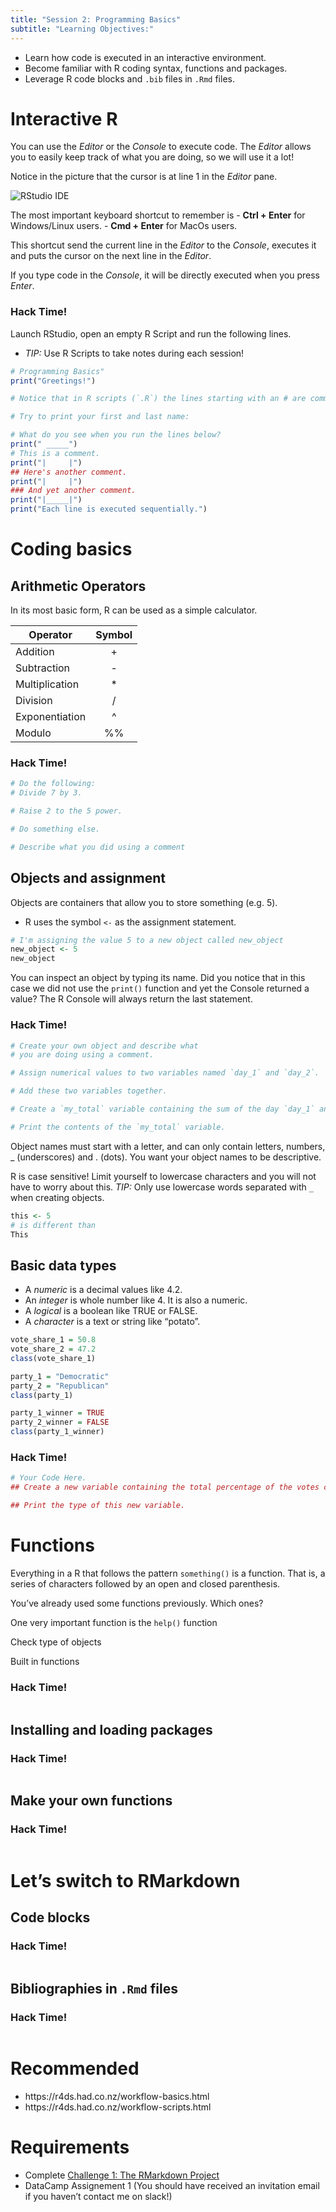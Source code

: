 ```yaml
---
title: "Session 2: Programming Basics"
subtitle: "Learning Objectives:"
---
```


- Learn how code is executed in an interactive environment.
- Become familiar with R coding syntax, functions and packages.
- Leverage R code blocks and `.bib` files in `.Rmd` files.


# Interactive R

You can use the *Editor* or the *Console* to execute code.
The *Editor* allows you to easily keep track of what you are doing, so we will use it a lot!

Notice in the picture that the cursor is at line 1 in the *Editor* pane.

![](https://d33wubrfki0l68.cloudfront.net/8a64bb047429d7ae0e2acae35c40e421e6439bf6/80e5d/diagrams/rstudio-editor.png "RStudio IDE")

The most important keyboard shortcut to remember is
- **Ctrl + Enter** for Windows/Linux users.
- **Cmd + Enter** for MacOs users.

This shortcut send the current line in the *Editor* to the *Console*, executes it and puts the cursor on the next line in the *Editor*.

If you type code in the *Console*, it will be directly executed when you press *Enter*.


### Hack Time!

Launch RStudio, open an empty R Script and run the following lines.

- *TIP:* Use R Scripts to take notes during each session!

```r
# Programming Basics"
print("Greetings!")

# Notice that in R scripts (`.R`) the lines starting with an # are comments.

# Try to print your first and last name:

# What do you see when you run the lines below?
print(" _____")
# This is a comment.
print("|     |")
## Here's another comment.
print("|     |")
### And yet another comment.
print("|_____|")
print("Each line is executed sequentially.")
```

# Coding basics

## Arithmetic Operators

In its most basic form, R can be used as a simple calculator.

|Operator        | Symbol|
|-               | :-:  |
| Addition       | +  |
| Subtraction    | -  |
| Multiplication | *  |
| Division       | /  |
| Exponentiation | ^  |
| Modulo         | %% |


### Hack Time!
```r
# Do the following:
# Divide 7 by 3.

# Raise 2 to the 5 power.

# Do something else.

# Describe what you did using a comment
```

## Objects and assignment

Objects are containers that allow you to store something (e.g. 5).

- R uses the symbol `<-` as the assignment statement.

```r
# I'm assigning the value 5 to a new object called new_object
new_object <- 5
new_object
```
You can inspect an object by typing its name. Did you notice that in this case we did not use the `print()` function and yet the Console returned a value? The R Console will always return the last statement.

### Hack Time!
```r
# Create your own object and describe what
# you are doing using a comment.

# Assign numerical values to two variables named `day_1` and `day_2`.

# Add these two variables together.

# Create a `my_total` variable containing the sum of the day `day_1` and `day_2` variables.

# Print the contents of the `my_total` variable.

```

Object names must start with a letter, and can only contain letters, numbers, _ (underscores) and . (dots). You want your object names to be descriptive.

R is case sensitive! Limit yourself to lowercase characters and you will not have to worry about this.
*TIP:* Only use lowercase words separated with `_` when creating objects.

```r
this <- 5
# is different than
This
```

## Basic data types

- A *numeric* is a decimal values like 4.2.
- An *integer* is whole number like 4. It is also a numeric.
- A *logical* is a boolean like TRUE or FALSE.
- A *character* is a text or string like "potato".

```r
vote_share_1 = 50.8
vote_share_2 = 47.2
class(vote_share_1)

party_1 = "Democratic"
party_2 = "Republican"
class(party_1)

party_1_winner = TRUE
party_2_winner = FALSE
class(party_1_winner)
```

### Hack Time!
```r
# Your Code Here.
## Create a new variable containing the total percentage of the votes counted.

## Print the type of this new variable.

```

# Functions
Everything in a R that follows the pattern `something()` is a function. That is, a series of characters followed by an open and closed parenthesis.

You've already used some functions previously. Which ones?

One very important function is the `help()` function

Check type of objects

Built in functions

### Hack Time!
```r
```




## Installing and loading packages
### Hack Time!
```r
```

## Make your own functions
### Hack Time!
```r
```

# Let's switch to RMarkdown
## Code blocks
### Hack Time!
```r
```

## Bibliographies in `.Rmd` files
### Hack Time!
```r
```

# Recommended
- https://r4ds.had.co.nz/workflow-basics.html
- https://r4ds.had.co.nz/workflow-scripts.html

# Requirements
- Complete [Challenge 1: The RMarkdown Project](https://classroom.github.com/a/d59eA_be)
- DataCamp Assignement 1 (You should have received an invitation email if you haven't contact me on slack!)

